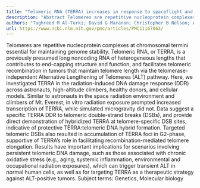 ```yaml
---
title: "Telomeric RNA (TERRA) increases in response to spaceflight and high-altitude climbing"
description: "Abstract Telomeres are repetitive nucleoprotein complexes at chromosomal termini essential for maintaining genome stability. Telomeric RNA, or TERRA, is a previously presumed long noncoding RNA of het..."
authors: "Taghreed M Al-Turki; David G Maranon; Christopher B Nelson; Aidan M Lewis; Jared J Luxton; Lynn E Taylor; Noelia Altina; Fei Wu; Huixun Du; JangKeun Kim; Namita Damle; Eliah Overbey; Cem Meydan; Kirill Grigorev; Daniel A Winer; David Furman; Christopher E Mason; Susan M Bailey"
url: https://www.ncbi.nlm.nih.gov/pmc/articles/PMC11167063/
---
```


Telomeres are repetitive nucleoprotein complexes at chromosomal termini essential for maintaining genome stability. Telomeric RNA, or TERRA, is a previously presumed long noncoding RNA of heterogeneous lengths that contributes to end-capping structure and function, and facilitates telomeric recombination in tumors that maintain telomere length via the telomerase-independent Alternative Lengthening of Telomeres (ALT) pathway. Here, we investigated TERRA in the radiation-induced DNA damage response (DDR) across astronauts, high-altitude climbers, healthy donors, and cellular models. Similar to astronauts in the space radiation environment and climbers of Mt. Everest, in vitro radiation exposure prompted increased transcription of TERRA, while simulated microgravity did not. Data suggest a specific TERRA DDR to telomeric double-strand breaks (DSBs), and provide direct demonstration of hybridized TERRA at telomere-specific DSB sites, indicative of protective TERRA:telomeric DNA hybrid formation. Targeted telomeric DSBs also resulted in accumulation of TERRA foci in G2-phase, supportive of TERRA’s role in facilitating recombination-mediated telomere elongation. Results have important implications for scenarios involving persistent telomeric DNA damage, such as those associated with chronic oxidative stress (e.g., aging, systemic inflammation, environmental and occupational radiation exposures), which can trigger transient ALT in normal human cells, as well as for targeting TERRA as a therapeutic strategy against ALT-positive tumors. Subject terms: Genetics, Molecular biology
